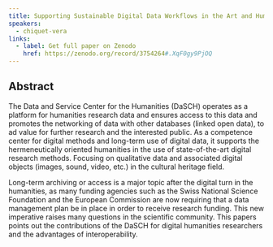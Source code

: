 ```yaml
---
title: Supporting Sustainable Digital Data Workflows in the Art and Humanities
speakers:
  - chiquet-vera
links:
  - label: Get full paper on Zenodo
    href: https://zenodo.org/record/3754264#.XqF0gy9PjOQ
---
```

## Abstract

The Data and Service Center for the Humanities (DaSCH) operates as a platform for humanities research data and ensures access to this data and promotes the networking of data with other databases (linked open data), to ad value for further research and the interested public. As a competence center for digital methods and long-term use of digital data, it supports the hermeneutically oriented humanities in the use of state-of-the-art digital research methods. Focusing on qualitative data and associated digital objects (images, sound, video, etc.) in the cultural heritage field.

Long-term archiving or access is a major topic after the digital turn in the humanities, as many funding agencies such as the Swiss National Science Foundation and the European Commission are now requiring that a data management plan be in place in order to receive research funding. This new imperative raises many questions in the scientific community. This papers points out the contributions of the DaSCH for digital humanities researchers and the advantages of interoperability.
